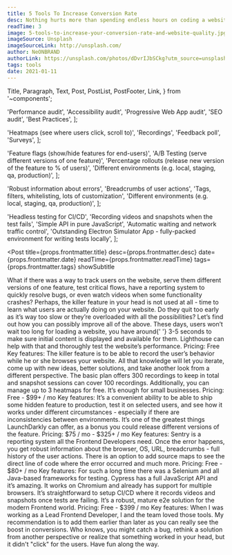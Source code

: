 ```yaml
---
title: 5 Tools To Increase Conversion Rate
desc: Nothing hurts more than spending endless hours on coding a website, rolling it out to production, and having close to zero traffic. All our hopes are gone in no time.
readTime: 3
image: 5-tools-to-increase-your-conversion-rate-and-website-quality.jpg
imageSource: Unsplash
imageSourceLink: http://unsplash.com/
author: NeONBRAND
authorLink: https://unsplash.com/photos/dDvrIJbSCkg?utm_source=unsplash&utm_medium=referral&utm_content=creditShareLink
tags: tools
date: 2021-01-11
---
```


  Title,
  Paragraph,
  Text,
  Post,
  PostList,
  PostFooter,
  Link,
} from '~components';

  'Performance audit',
  'Accessibility audit',
  'Progressive Web App audit',
  'SEO audit',
  'Best Practices',
];

  'Heatmaps (see where users click, scroll to)',
  'Recordings',
  'Feedback poll',
  'Surveys',
];

  'Feature flags (show/hide features for end-users)',
  'A/B Testing (serve different versions of one feature)',
  'Percentage rollouts (release new version of the feature to % of users)',
  'Different environments (e.g. local, staging, qa, production)',
];

  'Robust information about errors',
  'Breadcrumbs of user actions',
  'Tags, filters, whitelisting, lots of customization',
  'Different environments (e.g. local, staging, qa, production)',
];

  'Headless testing for CI/CD',
  'Recording videos and snapshots when the test fails',
  'Simple API in pure JavaScript',
  'Automatic waiting and network traffic control',
  'Outstanding Electron Simulator App - fully-packed environment for writing tests locally',
];

<Post
  title={props.frontmatter.title}
  desc={props.frontmatter.desc}
  date={props.frontmatter.date}
  readTime={props.frontmatter.readTime}
  tags={props.frontmatter.tags}
  showSubtitle
>
  <Title level={3}>Introduction</Title>
  <Paragraph>
    What if there was a way to track users on the website, serve them different
    versions of one feature, test critical flows, have a reporting system to
    quickly resolve bugs, or even watch videos when some functionality crashes?
  </Paragraph>
  <Paragraph>
    Perhaps, the killer feature in your head is not used at all - time to learn
    what users are actually doing on your website. Do they quit too early as
    it’s way too slow or they’re overloaded with all the possibilities?
  </Paragraph>
  <Paragraph lastParagraph>
    Let’s find out how you can possibly improve all of the above.
  </Paragraph>
  <Title level={4} transform="none">
    1.{' '}
    <Link href="https://developers.google.com/web/tools/lighthouse" strong>
      Lighthouse Audit
    </Link>
  </Title>
  <Paragraph>
    These days, users won’t wait too long for loading a website, you have around{' '}
    <Text strong>3-5 seconds</Text> to make sure initial content is displayed
    and available for them. Lighthouse can help with that and thoroughly test
    the website’s performance.
  </Paragraph>
  <Paragraph>
    <Text strong>Pricing:</Text> Free
  </Paragraph>
  <Paragraph>
    <Text strong>Key features:</Text>
  </Paragraph>
  <PostList data={keyFeaturesOne} />
  <Paragraph breakParagraph />
  <Title level={4} transform="none">
    2.{' '}
    <Link href="https://www.hotjar.com/" strong>
      HotJar
    </Link>
  </Title>
  <Paragraph>
    The killer feature is to be able to record the user’s behavior while he or
    she browses your website. All that knowledge will let you iterate, come up
    with new ideas, better solutions, and take another look from a different
    perspective.
  </Paragraph>
  <Paragraph>
    The basic plan offers 300 recordings to keep in total and snapshot sessions
    can cover 100 recordings. Additionally, you can manage up to 3 heatmaps for
    free. It’s enough for small businesses.
  </Paragraph>
  <Paragraph>
    <Text strong>Pricing:</Text> Free - $99+ / mo
  </Paragraph>
  <Paragraph>
    <Text strong>Key features:</Text>
  </Paragraph>
  <PostList data={keyFeaturesTwo} />
  <Paragraph breakParagraph />
  <Title level={4} transform="none">
    3.{' '}
    <Link href="https://launchdarkly.com/" strong>
      LaunchDarkly
    </Link>
  </Title>
  <Paragraph>
    It’s a convenient ability to be able to ship some hidden feature to
    production, test it on selected users, and see how it works under different
    circumstances - especially if there are inconsistencies between
    environments. It’s one of the greatest things LaunchDarkly can offer, as a
    bonus you could release different versions of the feature.
  </Paragraph>
  <Paragraph>
    <Text strong>Pricing:</Text> $75 / mo - $325+ / mo
  </Paragraph>
  <Paragraph>
    <Text strong>Key features:</Text>
  </Paragraph>
  <PostList data={keyFeaturesThree} />
  <Paragraph breakParagraph />
  <Title level={4} transform="none">
    4.{' '}
    <Link href="https://sentry.io/welcome/" strong>
      Sentry
    </Link>
  </Title>
  <Paragraph>
    Sentry is a reporting system all the Frontend Developers need. Once the
    error happens, you get robust information about the browser, OS, URL,
    breadcrumbs - full history of the user actions. There is an option to add
    source maps to see the direct line of code where the error occurred and much
    more.
  </Paragraph>
  <Paragraph>
    <Text strong>Pricing:</Text> Free - $80+ / mo
  </Paragraph>
  <Paragraph>
    <Text strong>Key features:</Text>
  </Paragraph>
  <PostList data={keyFeaturesFour} />
  <Paragraph breakParagraph />
  <Title level={4} transform="none">
    5.{' '}
    <Link href="https://www.cypress.io/" strong>
      Cypress
    </Link>
  </Title>
  <Paragraph>
    For such a long time there was a Selenium and all Java-based frameworks for
    testing. Cypress has a full JavaScript API and it’s amazing. It works on
    Chromium and already has support for multiple browsers. It’s straightforward
    to setup CI/CD where it records videos and snapshots once tests are failing.
    It’s a robust, mature e2e solution for the modern Frontend world.
  </Paragraph>
  <Paragraph>
    <Text strong>Pricing:</Text> Free - $399 / mo
  </Paragraph>
  <Paragraph>
    <Text strong>Key features:</Text>
  </Paragraph>
  <PostList data={keyFeaturesFive} />
  <Paragraph lastParagraph />
  <Title level={3}>Closing Notes</Title>
  <Paragraph>
    When I was working as a Lead Frontend Developer, I and the team loved those
    tools. My recommendation is to add them earlier than later as you can really
    see the boost in conversions. Who knows, you might catch a bug, rethink a
    solution from another perspective or realize that something worked in your
    head, but it didn't "click" for the users. Have fun along the way.
  </Paragraph>
  <PostFooter />
</Post>

